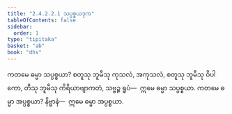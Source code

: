 ```yaml
---
title: "2.4.2.2.1 သပ္ပစ္စယဒုက"
tableOfContents: false
sidebar:
  order: 1
type: "tipitaka"
basket: "ab"
book: "dhs"
---
```



<DynamicBreadcrumb />

<Division number="1453" book="dhs">

<Paragraph number="2163" book="dhs">
ကတမေ ဓမ္မာ သပ္ပစ္စယာ? စတူသု ဘူမီသု ကုသလံ, အကုသလံ, စတူသု ဘူမီသု ဝိပါကော, တီသု ဘူမီသု ကိရိယာဗျာကတံ, သဗ္ဗဉ္စ ရူပံ—  ဣမေ ဓမ္မာ သပ္ပစ္စယာ.
</Paragraph>

</Division>
<Division number="1454" book="dhs">

<Paragraph number="2164" book="dhs">
ကတမေ ဓမ္မာ အပ္ပစ္စယာ? နိဗ္ဗာနံ—  ဣမေ ဓမ္မာ အပ္ပစ္စယာ.
</Paragraph>
</Division>
